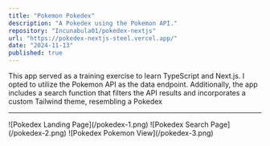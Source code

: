 ```yaml
---
title: "Pokemon Pokedex"
description: "A Pokedex using the Pokemon API."
repository: "Incunabula01/pokedex-nextjs"
url: "https://pokedex-nextjs-steel.vercel.app/"
date: "2024-11-13"
published: true
---
```


This app served as a training exercise to learn TypeScript and Next.js. I opted to utilize the Pokemon API as the data endpoint. Additionally, the app includes a search function that filters the API results and incorporates a custom Tailwind theme, resembling a Pokedex

---
<ImageCarousel>
  ![Pokedex Landing Page](/pokedex-1.png)
  ![Pokedex Search Page](/pokedex-2.png)
  ![Pokedex Pokemon View](/pokedex-3.png)
</ImageCarousel>
